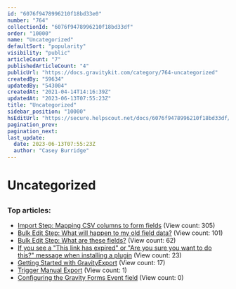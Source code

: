 ```yaml
---
id: "6076f9478996210f18bd33e0"
number: "764"
collectionId: "6076f9478996210f18bd33df"
order: "10000"
name: "Uncategorized"
defaultSort: "popularity"
visibility: "public"
articleCount: "7"
publishedArticleCount: "4"
publicUrl: "https://docs.gravitykit.com/category/764-uncategorized"
createdBy: "59634"
updatedBy: "543004"
createdAt: "2021-04-14T14:16:39Z"
updatedAt: "2023-06-13T07:55:23Z"
title: "Uncategorized"
sidebar_position: "10000"
hsEditUrl: "https://secure.helpscout.net/docs/6076f9478996210f18bd33df/article/6076f9478996210f18bd33e0"
pagination_prev: 
pagination_next: 
last_update:
  date: 2023-06-13T07:55:23Z
  author: "Casey Burridge"
---
```


# Uncategorized

## 

### Top articles: 

- [Import Step: Mapping CSV columns to form fields](611-map-csv-to-form-fields) (View count: 305)
- [Bulk Edit Step: What will happen to my old field data?](802-bulk-edit-old-field-data) (View count: 101)
- [Bulk Edit Step: What are these fields?](801-bulk-edit-step-what-are-these-fields) (View count: 62)
- [If you see a "This link has expired" or "Are you sure you want to do this?" message when installing a plugin](800-message-when-uploading-plugin) (View count: 23)
- [Getting Started with GravityExport](813-getting-started-with-gravityexport) (View count: 17)
- [Trigger Manual Export](872-trigger-manual-export) (View count: 1)
- [Configuring the Gravity Forms Event field](938-configuring-the-gravity-forms-event-field) (View count: 0)


